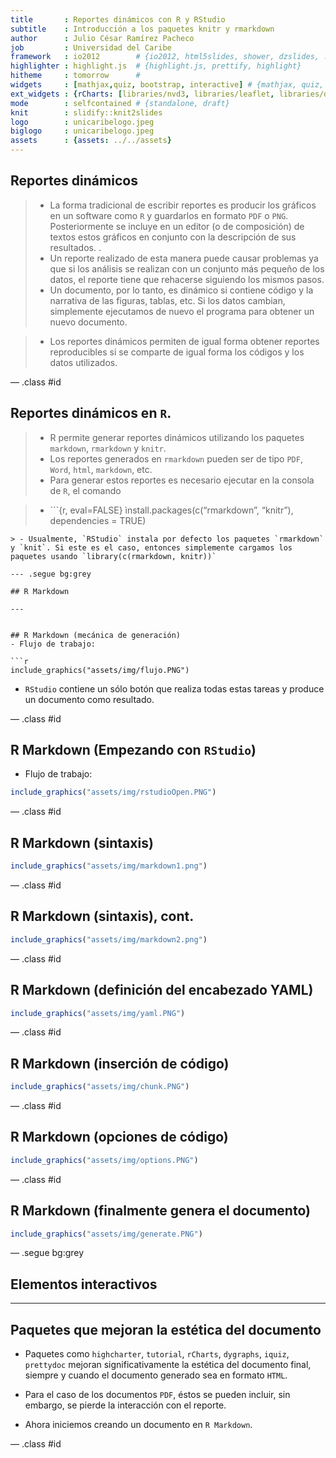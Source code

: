 ```yaml
---
title       : Reportes dinámicos con R y RStudio
subtitle    : Introducción a los paquetes knitr y rmarkdown
author      : Julio César Ramírez Pacheco
job         : Universidad del Caribe
framework   : io2012        # {io2012, html5slides, shower, dzslides, ...}
highlighter : highlight.js  # {highlight.js, prettify, highlight}
hitheme     : tomorrow      # 
widgets     : [mathjax,quiz, bootstrap, interactive] # {mathjax, quiz, bootstrap}
ext_widgets : {rCharts: [libraries/nvd3, libraries/leaflet, libraries/dygraphs]}
mode        : selfcontained # {standalone, draft}
knit        : slidify::knit2slides
logo        : unicaribelogo.jpeg
biglogo     : unicaribelogo.jpeg
assets      : {assets: ../../assets}
---
```


<style type="text/css">
body {background:grey transparent;
}
</style>



## Reportes dinámicos
> - La forma tradicional de escribir reportes es producir los gráficos en un software como `R` y guardarlos en formato `PDF` o `PNG`. Posteriormente se incluye en un editor (o de composición) de textos estos gráficos en conjunto con la descripción de sus resultados.
.
> - Un reporte realizado de esta manera puede causar problemas ya que si los análisis se realizan con un conjunto más pequeño de los datos, el reporte tiene que rehacerse siguiendo los mismos pasos.
> - Un documento, por lo tanto, es dinámico si contiene código y la narrativa de las figuras, tablas, etc. Si los datos cambian, simplemente ejecutamos de nuevo el programa para obtener un nuevo documento.

> - Los reportes dinámicos permiten de igual forma obtener reportes reproducibles si se comparte de igual forma los códigos y los datos utilizados. 


--- .class #id 

## Reportes dinámicos en `R`.

> - R permite generar reportes dinámicos utilizando los paquetes `markdown`, `rmarkdown` y `knitr`.
> - Los reportes generados en `rmarkdown` pueden ser de tipo `PDF`, `Word`, `html`, `markdown`, etc.
> - Para generar estos reportes es necesario ejecutar en la consola de `R`, el comando 

> - ```{r, eval=FALSE} 
ìnstall.packages(c("rmarkdown", "knitr"), dependencies = TRUE)
``` 
> - Usualmente, `RStudio` instala por defecto los paquetes `rmarkdown` y `knit`. Si este es el caso, entonces simplemente cargamos los paquetes usando `library(c(rmarkdown, knitr))`

--- .segue bg:grey

## R Markdown

---


## R Markdown (mecánica de generación)
- Flujo de trabajo:

```r
include_graphics("assets/img/flujo.PNG") 
```

- `RStudio` contiene un sólo botón que realiza todas estas tareas y produce un documento como resultado.

--- .class #id 

## R Markdown (Empezando con `RStudio`)
- Flujo de trabajo:

```r
include_graphics("assets/img/rstudioOpen.PNG") 
```

--- .class #id 

## R Markdown (sintaxis)

```r
include_graphics("assets/img/markdown1.png") 
```

--- .class #id

## R Markdown (sintaxis), cont.

```r
include_graphics("assets/img/markdown2.png") 
```

--- .class #id 

## R Markdown (definición del encabezado YAML)

```r
include_graphics("assets/img/yaml.PNG") 
```

--- .class #id 


## R Markdown (inserción de código)

```r
include_graphics("assets/img/chunk.PNG") 
```

--- .class #id 


## R Markdown (opciones de código)

```r
include_graphics("assets/img/options.PNG") 
```

--- .class #id 


## R Markdown (finalmente genera el documento)

```r
include_graphics("assets/img/generate.PNG") 
```

--- .segue bg:grey

## Elementos interactivos

---

## Paquetes que mejoran la estética del documento

- Paquetes como `highcharter`, `tutorial`, `rCharts`, `dygraphs`, `iquiz`, `prettydoc` mejoran significativamente la estética del documento final, siempre y cuando el documento generado sea en formato `HTML`.

- Para el caso de los documentos `PDF`, éstos se pueden incluir, sin embargo, se pierde la interacción con el reporte.

- Ahora iniciemos creando un documento en `R Markdown`.


--- .class #id



